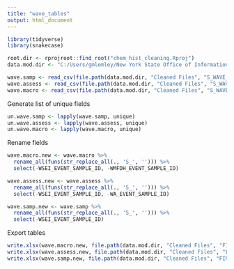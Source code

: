 ```yaml
---
title: "wave_tables"
output: html_document
---
```


```r
library(tidyverse)
library(snakecase)

root.dir <- rprojroot::find_root("chem_hist_cleaning.Rproj")
data.mod.dir <- "C:/Users/gmlemley/New York State Office of Information Technology Services/SMAS - Streams Data Modernization"

wave.samp <- read_csv(file.path(data.mod.dir, "Cleaned Files", "S_WAVE_tables", "S_WAVE_SAMPLE_EVENT_INFO.csv"))
wave.assess <- read_csv(file.path(data.mod.dir, "Cleaned Files", "S_WAVE_tables", "S_WAVE_ASSESSEMENT.csv"))
wave.macro <- read_csv(file.path(data.mod.dir, "Cleaned Files", "S_WAVE_tables", "S_WAVE_MACROINVERTEBRATE_FAMILY_DATA_HISTORY.csv"))

```

Generate list of unique fields
```r
un.wave.samp <- lapply(wave.samp, unique)
un.wave.assess <- lapply(wave.assess, unique)
un.wave.macro <- lapply(wave.macro, unique)
```


Rename fields
```r

wave.macro.new <- wave.macro %>% 
  rename_all(funs(str_replace_all(., 'S_', ''))) %>% 
  select(-WSEI_EVENT_SAMPLE_ID, -WMFDH_EVENT_SAMPLE_ID)

wave.assess.new <- wave.assess %>% 
  rename_all(funs(str_replace_all(., 'S_', ''))) %>% 
  select(-WSEI_EVENT_SAMPLE_ID, -WA_EVENT_SAMPLE_ID)

wave.samp.new <- wave.samp %>% 
  rename_all(funs(str_replace_all(., 'S_', ''))) %>% 
  select(-WSEI_EVENT_SAMPLE_ID)

```

Export tables
```r
write.xlsx(wave.macro.new, file.path(data.mod.dir, "Cleaned Files", "FINAL_RELOADS_SEPT2020", "Final_WAVE_ITS", "20201009_S_WAVE_MACROINVERTEBRATE_FAMILY_DATA_HISTORY.xlsx"))
write.xlsx(wave.assess.new, file.path(data.mod.dir, "Cleaned Files", "FINAL_RELOADS_SEPT2020", "Final_WAVE_ITS", "20201009_S_WAVE_ASSESSEMENT.xlsx"))
write.xlsx(wave.samp.new, file.path(data.mod.dir, "Cleaned Files", "FINAL_RELOADS_SEPT2020", "Final_WAVE_ITS", "20201009_S_WAVE_SAMPLE_EVENT_INFO.xlsx"))

```

